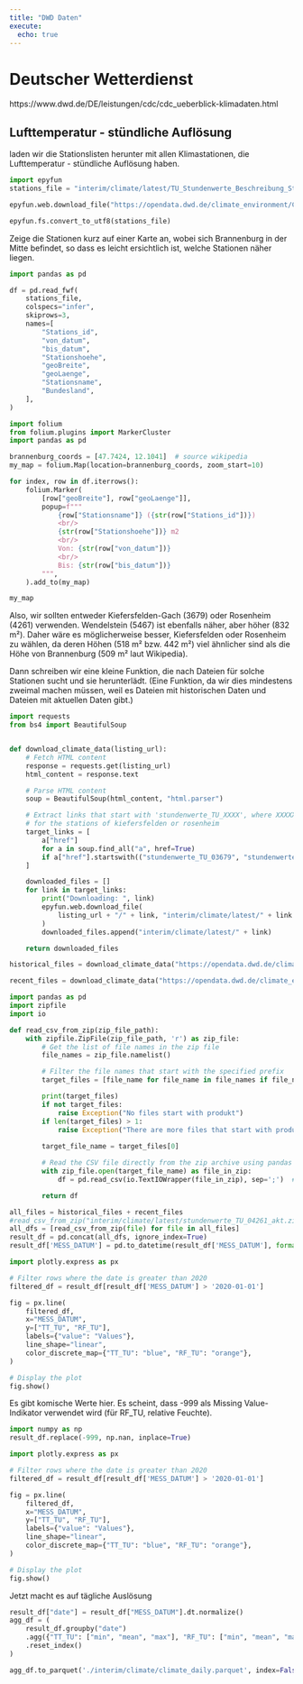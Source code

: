 ```yaml
---
title: "DWD Daten"
execute:
  echo: true
---
```



# Deutscher Wetterdienst

https://www.dwd.de/DE/leistungen/cdc/cdc_ueberblick-klimadaten.html


## Lufttemperatur - stündliche Auflösung

laden wir die Stationslisten herunter mit allen Klimastationen, die Lufttemperatur - stündliche Auflösung haben.

```python
import epyfun
stations_file = "interim/climate/latest/TU_Stundenwerte_Beschreibung_Stationen.txt"

epyfun.web.download_file("https://opendata.dwd.de/climate_environment/CDC/observations_germany/climate/hourly/air_temperature/historical/TU_Stundenwerte_Beschreibung_Stationen.txt", stations_file)

epyfun.fs.convert_to_utf8(stations_file)
```

Zeige die Stationen kurz auf einer Karte an, wobei sich Brannenburg in der Mitte befindet, so dass es leicht ersichtlich ist, welche Stationen näher liegen.

```python
import pandas as pd

df = pd.read_fwf(
    stations_file,
    colspecs="infer",
    skiprows=3,
    names=[
        "Stations_id",
        "von_datum",
        "bis_datum",
        "Stationshoehe",
        "geoBreite",
        "geoLaenge",
        "Stationsname",
        "Bundesland",
    ],
)
```

```python
import folium
from folium.plugins import MarkerCluster
import pandas as pd

brannenburg_coords = [47.7424, 12.1041]  # source wikipedia
my_map = folium.Map(location=brannenburg_coords, zoom_start=10)

for index, row in df.iterrows():
    folium.Marker(
        [row["geoBreite"], row["geoLaenge"]],
        popup=f"""
            {row["Stationsname"]} ({str(row["Stations_id"])})
            <br/>
            {str(row["Stationshoehe"])} m2
            <br/>
            Von: {str(row["von_datum"])}
            <br/>
            Bis: {str(row["bis_datum"])}
        """,
    ).add_to(my_map)

my_map
```

Also, wir sollten entweder Kiefersfelden-Gach (3679) oder Rosenheim (4261) verwenden. Wendelstein (5467) ist ebenfalls näher, aber höher (832 m²). Daher wäre es möglicherweise besser, Kiefersfelden oder Rosenheim zu wählen, da deren Höhen (518 m² bzw. 442 m²) viel ähnlicher sind als die Höhe von Brannenburg (509 m² laut Wikipedia).

Dann schreiben wir eine kleine Funktion, die nach Dateien für solche Stationen sucht und sie herunterlädt. (Eine Funktion, da wir dies mindestens zweimal machen müssen, weil es Dateien mit historischen Daten und Dateien mit aktuellen Daten gibt.)

```python
import requests
from bs4 import BeautifulSoup


def download_climate_data(listing_url):
    # Fetch HTML content
    response = requests.get(listing_url)
    html_content = response.text

    # Parse HTML content
    soup = BeautifulSoup(html_content, "html.parser")

    # Extract links that start with 'stundenwerte_TU_XXXX', where XXXXX are codes
    # for the stations of kiefersfelden or rosenheim
    target_links = [
        a["href"]
        for a in soup.find_all("a", href=True)
        if a["href"].startswith(("stundenwerte_TU_03679", "stundenwerte_TU_04261"))
    ]

    downloaded_files = []
    for link in target_links:
        print("Downloading: ", link)
        epyfun.web.download_file(
            listing_url + "/" + link, "interim/climate/latest/" + link
        )
        downloaded_files.append("interim/climate/latest/" + link)

    return downloaded_files
```


```python
historical_files = download_climate_data("https://opendata.dwd.de/climate_environment/CDC/observations_germany/climate/hourly/air_temperature/historical/")

recent_files = download_climate_data("https://opendata.dwd.de/climate_environment/CDC/observations_germany/climate/hourly/air_temperature/recent/")
```



```python
import pandas as pd
import zipfile
import io

def read_csv_from_zip(zip_file_path):
    with zipfile.ZipFile(zip_file_path, 'r') as zip_file:
        # Get the list of file names in the zip file
        file_names = zip_file.namelist()

        # Filter the file names that start with the specified prefix
        target_files = [file_name for file_name in file_names if file_name.startswith("produkt")]

        print(target_files)
        if not target_files:
            raise Exception("No files start with produkt")
        if len(target_files) > 1:
            raise Exception("There are more files that start with produkt. Double check")
        
        target_file_name = target_files[0]

        # Read the CSV file directly from the zip archive using pandas
        with zip_file.open(target_file_name) as file_in_zip:
            df = pd.read_csv(io.TextIOWrapper(file_in_zip), sep=';')  # Adjust the separator based on the file format

        return df
```


```python
all_files = historical_files + recent_files
#read_csv_from_zip("interim/climate/latest/stundenwerte_TU_04261_akt.zip")
all_dfs = [read_csv_from_zip(file) for file in all_files]
result_df = pd.concat(all_dfs, ignore_index=True)
result_df['MESS_DATUM'] = pd.to_datetime(result_df['MESS_DATUM'], format='%Y%m%d%H')
```


```python
import plotly.express as px

# Filter rows where the date is greater than 2020
filtered_df = result_df[result_df['MESS_DATUM'] > '2020-01-01']

fig = px.line(
    filtered_df,
    x="MESS_DATUM",
    y=["TT_TU", "RF_TU"],
    labels={"value": "Values"},
    line_shape="linear",
    color_discrete_map={"TT_TU": "blue", "RF_TU": "orange"},
)

# Display the plot
fig.show()
```

Es gibt komische Werte hier. Es scheint, dass -999 als Missing Value-Indikator 
verwendet wird (für RF_TU, relative Feuchte).

```python
import numpy as np
result_df.replace(-999, np.nan, inplace=True)
```

```python
import plotly.express as px

# Filter rows where the date is greater than 2020
filtered_df = result_df[result_df['MESS_DATUM'] > '2020-01-01']

fig = px.line(
    filtered_df,
    x="MESS_DATUM",
    y=["TT_TU", "RF_TU"],
    labels={"value": "Values"},
    line_shape="linear",
    color_discrete_map={"TT_TU": "blue", "RF_TU": "orange"},
)

# Display the plot
fig.show()
```


Jetzt macht es auf tägliche Auslösung

```python
result_df["date"] = result_df["MESS_DATUM"].dt.normalize()
agg_df = (
    result_df.groupby("date")
    .agg({"TT_TU": ["min", "mean", "max"], "RF_TU": ["min", "mean", "max"]})
    .reset_index()
)
```


```python
agg_df.to_parquet('./interim/climate/climate_daily.parquet', index=False)
```
